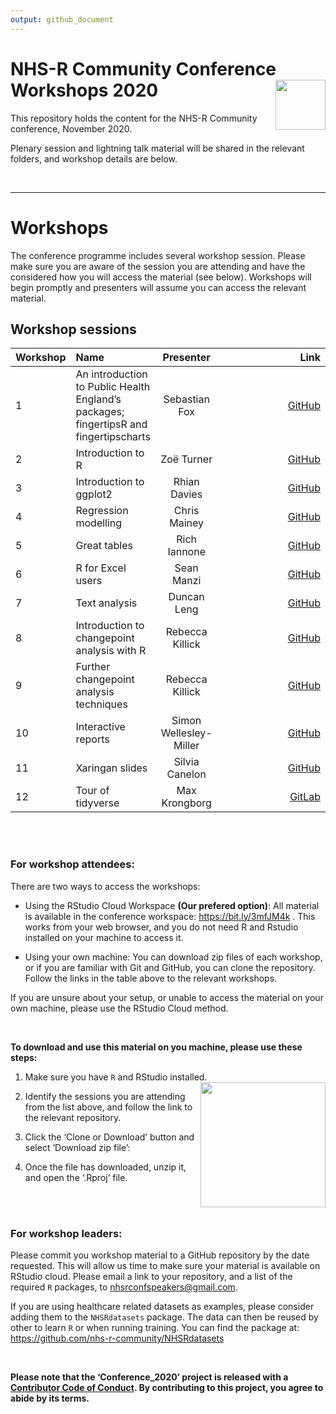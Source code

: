 ```yaml
---
output: github_document
---
```


# NHS-R Community Conference Workshops 2020 <a href='https://nhsrcommunity.com/'><img src="man/figures/logo.png" align="right" height="80"/></a>

This repository holds the content for the NHS-R Community conference, November 2020.

Plenary session and lightning talk material will be shared in the relevant folders, and workshop details are below.

<br>

------------------------------------------------------------------------

# Workshops

The conference programme includes several workshop session. Please make sure you are aware of the session you are attending and have the considered how you will access the material (see below). Workshops will begin promptly and presenters will assume you can access the relevant material.

## Workshop sessions

| Workshop | Name | Presenter | Link|
|----------|:-----------------------------------|:------------------------------:|-------------------------------------------------------------------------------:|
| 1 | An introduction to Public Health England’s packages; fingertipsR and fingertipscharts | Sebastian Fox | [GitHub](https://github.com/sebastian-fox/NHSR_fingertips)|
| 2 | Introduction to R | Zoë Turner | [GitHub](https://github.com/nhs-r-community/intro_r) |
| 3 | Introduction to ggplot2 | Rhian Davies | [GitHub](https://github.com/jumpingrivers/nhs-ggplot2) |
| 4 | Regression modelling | Chris Mainey | [GitHub](https://github.com/chrismainey/Regression_Modelling_NHSR)
| 5 | Great tables | Rich Iannone | [GitHub](https://github.com/rich-iannone/gt-workshop-2020) |
| 6 | R for Excel users | Sean Manzi | [GitHub](https://github.com/semanzi/R_for_Excel_users_NHSR_2020) |
| 7 | Text analysis | Duncan Leng | [GitHub](https://github.com/dleng2242/NHS-R_2020_TextAnalysis) |
| 8 | Introduction to changepoint analysis with R | Rebecca Killick | [GitHub](https://github.com/rkillick/intro-changepoint-course) | 
| 9 | Further changepoint analysis techniques | Rebecca Killick | [GitHub](https://github.com/rkillick/further-changepoints-course) |
| 10 | Interactive reports | Simon Wellesley-Miller | [GitHub](https://github.com/SimonW-M/Markdown) | 
| 11 | Xaringan slides | Silvia Canelon | [GitHub](https://spcanelon.github.io/xaringan-basics-and-beyond/index.html) |
|12 | Tour of tidyverse | Max Krongborg | [GitLab](https://gitlab.com/mkronborg/tour-of-the-tidyverse/) |

<br><br>

### For workshop attendees:

There are two ways to access the workshops:

-   Using the RStudio Cloud Workspace **(Our prefered option)**: All material is available in the conference workspace: <https://bit.ly/3mfJM4k> . This works from your web browser, and you do not need R and Rstudio installed on your machine to access it.

-   Using your own machine: You can download zip files of each workshop, or if you are familiar with Git and GitHub, you can clone the repository. Follow the links in the table above to the relevant workshops.

If you are unsure about your setup, or unable to access the material on your own machine, please use the RStudio Cloud method.

<br>

**To download and use this material on you machine, please use these steps:**

1.  Make sure you have `R` and RStudio installed. <img src="man/figures/dwn_clone.png" align="right" height="200"/>

2.  Identify the sessions you are attending from the list above, and follow the link to the relevant repository.

3.  Click the 'Clone or Download' button and select 'Download zip file':

4.  Once the file has downloaded, unzip it, and open the '.Rproj' file.

<br><br>

### For workshop leaders:

Please commit you workshop material to a GitHub repository by the date requested. This will allow us time to make sure your material is available on RStudio cloud. Please email a link to your repository, and a list of the required `R` packages, to [nhsrconfspeakers\@gmail.com](mailto:nhsrconfspeakers@gmail).

If you are using healthcare related datasets as examples, please consider adding them to the `NHSRdatasets` package. The data can then be reused by other to learn `R` or when running training. You can find the package at: <https://github.com/nhs-r-community/NHSRdatasets>

<br>

**Please note that the 'Conference\_2020' project is released with a [Contributor Code of Conduct](CODE_OF_CONDUCT.md). By contributing to this project, you agree to abide by its terms.**
